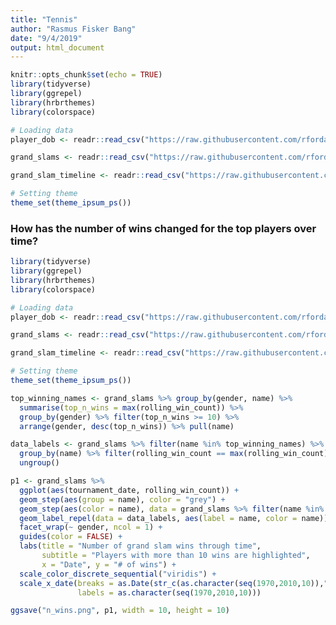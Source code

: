 ```yaml
---
title: "Tennis"
author: "Rasmus Fisker Bang"
date: "9/4/2019"
output: html_document
---
```


```r
knitr::opts_chunk$set(echo = TRUE)
library(tidyverse)
library(ggrepel)
library(hrbrthemes)
library(colorspace)

# Loading data
player_dob <- readr::read_csv("https://raw.githubusercontent.com/rfordatascience/tidytuesday/master/data/2019/2019-04-09/player_dob.csv")

grand_slams <- readr::read_csv("https://raw.githubusercontent.com/rfordatascience/tidytuesday/master/data/2019/2019-04-09/grand_slams.csv")

grand_slam_timeline <- readr::read_csv("https://raw.githubusercontent.com/rfordatascience/tidytuesday/master/data/2019/2019-04-09/grand_slam_timeline.csv")

# Setting theme
theme_set(theme_ipsum_ps())

```

### How has the number of wins changed for the top players over time?


```r
library(tidyverse)
library(ggrepel)
library(hrbrthemes)
library(colorspace)

# Loading data
player_dob <- readr::read_csv("https://raw.githubusercontent.com/rfordatascience/tidytuesday/master/data/2019/2019-04-09/player_dob.csv")

grand_slams <- readr::read_csv("https://raw.githubusercontent.com/rfordatascience/tidytuesday/master/data/2019/2019-04-09/grand_slams.csv")

grand_slam_timeline <- readr::read_csv("https://raw.githubusercontent.com/rfordatascience/tidytuesday/master/data/2019/2019-04-09/grand_slam_timeline.csv")

# Setting theme
theme_set(theme_ipsum_ps())

top_winning_names <- grand_slams %>% group_by(gender, name) %>% 
  summarise(top_n_wins = max(rolling_win_count)) %>% 
  group_by(gender) %>% filter(top_n_wins >= 10) %>% 
  arrange(gender, desc(top_n_wins)) %>% pull(name)

data_labels <- grand_slams %>% filter(name %in% top_winning_names) %>% 
  group_by(name) %>% filter(rolling_win_count == max(rolling_win_count)) %>% 
  ungroup()

p1 <- grand_slams %>% 
  ggplot(aes(tournament_date, rolling_win_count)) +
  geom_step(aes(group = name), color = "grey") +
  geom_step(aes(color = name), data = grand_slams %>% filter(name %in% top_winning_names)) +
  geom_label_repel(data = data_labels, aes(label = name, color = name)) +
  facet_wrap(~ gender, ncol = 1) +
  guides(color = FALSE) +
  labs(title = "Number of grand slam wins through time",
       subtitle = "Players with more than 10 wins are highlighted",
       x = "Date", y = "# of wins") +
  scale_color_discrete_sequential("viridis") +
  scale_x_date(breaks = as.Date(str_c(as.character(seq(1970,2010,10)),"01","01", sep = "-")),
               labels = as.character(seq(1970,2010,10)))

ggsave("n_wins.png", p1, width = 10, height = 10)

```







